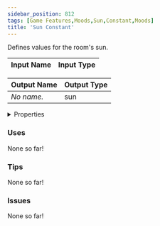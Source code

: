 ```yaml
---
sidebar_position: 812
tags: [Game Features,Moods,Sun,Constant,Moods]
title: 'Sun Constant'
---
```


Defines values for the room's sun.






<EsbSvg />

| Input Name | Input Type |
|-----------|-----------|

| Output Name | Output Type |
|-----------|-----------|
| *No name.* | sun |


<details>
  <summary>Properties</summary>
  <div>
    <div>
    <table>
      <thead>
        <tr>
          <th>Is beta required?</th>
          <th>❌</th>
        </tr>
        <tr>
          <th>Is this chip a trolling risk?</th>
          <th>❌</th>
        </tr>
        <tr>
          <th>Is this chip a role assignment risk?</th>
          <th>❌</th>
        </tr>
        <tr>
          <th>Chip UUID</th>
          <th>26062297-4aab-4fd4-bfb8-95fbf64f6bb7</th>
        </tr>
      </thead>
    </table>
    </div>
  </div>
</details>

### Uses

None so far!

### Tips

None so far!

### Issues

None so far!